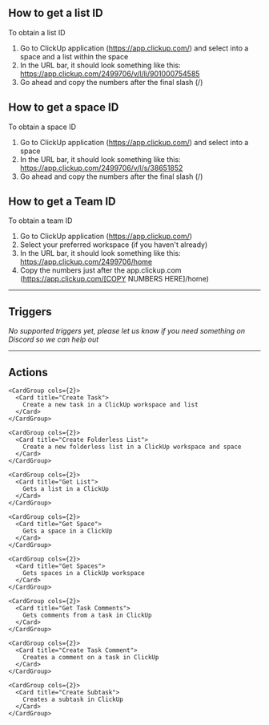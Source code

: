 ## How to get a list ID

To obtain a list ID

1. Go to ClickUp application (https://app.clickup.com/) and select into a space and a list within the space
2. In the URL bar, it should look something like this: https://app.clickup.com/2499706/v/l/li/901000754585
3. Go ahead and copy the numbers after the final slash (/)

## How to get a space ID

To obtain a space ID

1. Go to ClickUp application (https://app.clickup.com/) and select into a space
2. In the URL bar, it should look something like this: https://app.clickup.com/2499706/v/l/s/38651852
3. Go ahead and copy the numbers after the final slash (/)

## How to get a Team ID

To obtain a team ID

1. Go to ClickUp application (https://app.clickup.com/)
2. Select your preferred workspace (if you haven't already)
2. In the URL bar, it should look something like this: https://app.clickup.com/2499706/home
3. Copy the numbers just after the app.clickup.com (https://app.clickup.com/[COPY NUMBERS HERE]/home)

---

## Triggers

*No supported triggers yet, please let us know if you need something on Discord so we can help out* 


---

## Actions


    <CardGroup cols={2}>
      <Card title="Create Task">
        Create a new task in a ClickUp workspace and list
      </Card>
    </CardGroup>
    
    <CardGroup cols={2}>
      <Card title="Create Folderless List">
        Create a new folderless list in a ClickUp workspace and space
      </Card>
    </CardGroup>
    
    <CardGroup cols={2}>
      <Card title="Get List">
        Gets a list in a ClickUp
      </Card>
    </CardGroup>
    
    <CardGroup cols={2}>
      <Card title="Get Space">
        Gets a space in a ClickUp
      </Card>
    </CardGroup>
    
    <CardGroup cols={2}>
      <Card title="Get Spaces">
        Gets spaces in a ClickUp workspace
      </Card>
    </CardGroup>
    
    <CardGroup cols={2}>
      <Card title="Get Task Comments">
        Gets comments from a task in ClickUp
      </Card>
    </CardGroup>
    
    <CardGroup cols={2}>
      <Card title="Create Task Comment">
        Creates a comment on a task in ClickUp
      </Card>
    </CardGroup>
    
    <CardGroup cols={2}>
      <Card title="Create Subtask">
        Creates a subtask in ClickUp
      </Card>
    </CardGroup>
    
